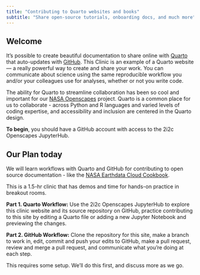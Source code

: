 ```yaml
---
title: "Contributing to Quarto websites and books"
subtitle: "Share open-source tutorials, onboarding docs, and much more"
---
```


## Welcome

It's possible to create beautiful documentation to share online with [Quarto](https://quarto.org) that auto-updates with [GitHub](http://github.com). This Clinic is an example of a Quarto website --- a really powerful way to create and share your work. You can communicate about science using the same reproducible workflow you and/or your colleagues use for analyses, whether or not you write code.

The ability for Quarto to streamline collaboration has been so cool and important for our [NASA Openscapes](https://nasa-openscapes.github.io/) project. Quarto is a common place for us to collaborate - across Python and R languages and varied levels of coding expertise, and accessibility and inclusion are centered in the Quarto design.

**To begin**, you should have a GitHub account with access to the 2i2c Openscapes JupyterHub.

## Our Plan today

We will learn workflows with Quarto and GitHub for contributing to open source documentation - like the [NASA Earthdata Cloud Cookbook](https://nasa-openscapes.github.io/earthdata-cloud-cookbook/).

This is a 1.5-hr clinic that has demos and time for hands-on practice in breakout rooms.

**Part 1. Quarto Workflow:** Use the 2i2c Openscapes JupyterHub to explore this clinic website and its source repository on GitHub, practice contributing to this site by editing a Quarto file or adding a new Jupyter Notebook and previewing the changes.

**Part 2. GitHub Workflow:** Clone the repository for this site, make a branch to work in, edit, commit and push your edits to GitHub, make a pull request, review and merge a pull request, and communicate what you’re doing at each step.

This requires some setup. We'll do this first, and discuss more as we go.

```{=html}
<!--- TOCUT or move

## What is Quarto?

Quarto helps you have your ideas and your code in one place, and present it in a beautiful way.

> Quarto is an open-source scientific and technical publishing system built on Pandoc. You can weave together narrative text and code to produce elegantly formatted output as documents, web pages, blog posts, books, presentations, and more.

Quarto can be used to create dynamic content with Python, R, Julia, and Observable through your favorite IDE like JupyterHub or RStudio. Creating and editing websites with Quarto can be done without knowing R, Python or HTML, CSS, etc, however, Quarto integrates with these tools so you can make your websites as complex and beautiful as you like as you see examples and reuse and remix from others in the open science community.

[Quarto.org](https://quarto.org) is the go-to place for full documentation and more tutorials!

--->
```
